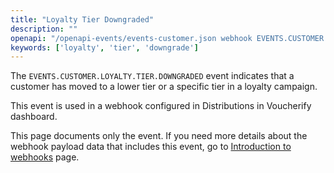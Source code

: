 ```yaml
---
title: "Loyalty Tier Downgraded"
description: ""
openapi: "/openapi-events/events-customer.json webhook EVENTS.CUSTOMER.LOYALTY.TIER.DOWNGRADED"
keywords: ['loyalty', 'tier', 'downgrade']
---
```


The `EVENTS.CUSTOMER.LOYALTY.TIER.DOWNGRADED` event indicates that a customer has moved to a lower tier or a specific tier in a loyalty campaign.

This event is used in a webhook configured in Distributions in Voucherify dashboard.

<Note>This page documents only the event. If you need more details about the webhook payload data that includes this event, go to [Introduction to webhooks](/api-reference/introduction-to-webhooks "Introduction to webhooks v2024-01-01") page.</Note>